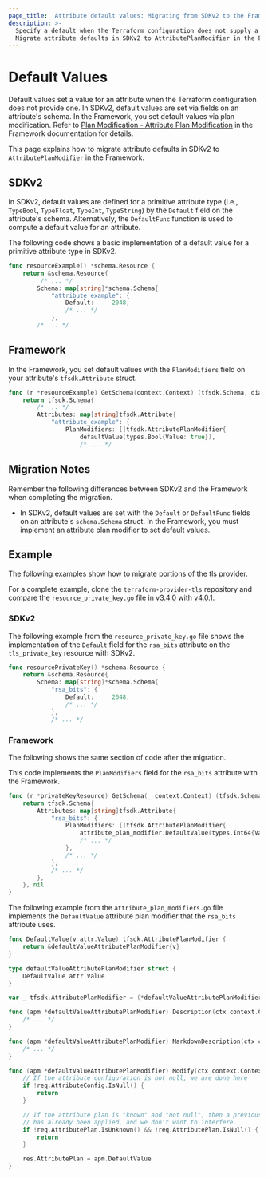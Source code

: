 ```yaml
---
page_title: 'Attribute default values: Migrating from SDKv2 to the Framework'
description: >-
  Specify a default when the Terraform configuration does not supply a value for attributes.
  Migrate attribute defaults in SDKv2 to AttributePlanModifier in the Framework.
---
```


# Default Values

Default values set a value for an attribute when the Terraform configuration does not provide one. In SDKv2, default
values are set via fields on an attribute's schema. In the Framework, you set default values via plan modification.
Refer to
[Plan Modification - Attribute Plan Modification](/plugin/framework/resources/plan-modification#attribute-plan-modification)
in the Framework documentation for details.

This page explains how to migrate attribute defaults in SDKv2 to `AttributePlanModifier` in the Framework.

## SDKv2

In SDKv2, default values are defined for a primitive attribute type (i.e., `TypeBool`, `TypeFloat`, `TypeInt`,
`TypeString`) by the `Default` field on the attribute's schema. Alternatively, the `DefaultFunc` function is used to
compute a default value for an attribute.

The following code shows a basic implementation of a default value for a primitive attribute type in SDKv2.

```go
func resourceExample() *schema.Resource {
    return &schema.Resource{
         /* ... */
        Schema: map[string]*schema.Schema{
            "attribute_example": {
                Default:     2048,
                /* ... */
            },
        /* ... */
```

## Framework

In the Framework, you set default values with the `PlanModifiers` field on your attribute's `tfsdk.Attribute`
struct.

```go
func (r *resourceExample) GetSchema(context.Context) (tfsdk.Schema, diag.Diagnostics) {
    return tfsdk.Schema{
        /* ... */
        Attributes: map[string]tfsdk.Attribute{
            "attribute_example": {
                PlanModifiers: []tfsdk.AttributePlanModifier{
                    defaultValue(types.Bool{Value: true}),
                    /* ... */
```

## Migration Notes

Remember the following differences between SDKv2 and the Framework when completing the migration.

- In SDKv2, default values are set with the `Default` or `DefaultFunc` fields on an attribute's `schema.Schema` struct.
In the Framework, you must implement an attribute plan modifier to set default values.

## Example

The following examples show how to migrate portions of the [tls](https://github.com/hashicorp/terraform-provider-tls)
provider.

For a complete example, clone the
`terraform-provider-tls` repository and compare the `resource_private_key.go` file in
[v3.4.0](https://github.com/hashicorp/terraform-provider-tls/blob/v3.4.0/internal/provider/resource_private_key.go) with
[v4.0.1](https://github.com/hashicorp/terraform-provider-tls/blob/v4.0.1/internal/provider/resource_private_key.go).

### SDKv2

The following example from the `resource_private_key.go` file shows the implementation of the `Default` field for the
`rsa_bits` attribute on the `tls_private_key` resource with SDKv2.

```go
func resourcePrivateKey() *schema.Resource {
    return &schema.Resource{
        Schema: map[string]*schema.Schema{
            "rsa_bits": {
                Default:     2048,
                /* ... */
            },
            /* ... */
```

### Framework

The following shows the same section of code after the migration.

This code implements the `PlanModifiers` field for the `rsa_bits` attribute with the Framework.

```go
func (r *privateKeyResource) GetSchema(_ context.Context) (tfsdk.Schema, diag.Diagnostics) {
    return tfsdk.Schema{
        Attributes: map[string]tfsdk.Attribute{
            "rsa_bits": {
                PlanModifiers: []tfsdk.AttributePlanModifier{
                    attribute_plan_modifier.DefaultValue(types.Int64{Value: 2048}),
                    /* ... */
                },
                /* ... */
            },
            /* ... */
        },
    }, nil
}
```

The following example from the `attribute_plan_modifiers.go` file implements the `DefaultValue` attribute plan modifier
that the `rsa_bits` attribute uses.

```go
func DefaultValue(v attr.Value) tfsdk.AttributePlanModifier {
    return &defaultValueAttributePlanModifier{v}
}

type defaultValueAttributePlanModifier struct {
    DefaultValue attr.Value
}

var _ tfsdk.AttributePlanModifier = (*defaultValueAttributePlanModifier)(nil)

func (apm *defaultValueAttributePlanModifier) Description(ctx context.Context) string {
    /* ... */
}

func (apm *defaultValueAttributePlanModifier) MarkdownDescription(ctx context.Context) string {
    /* ... */
}

func (apm *defaultValueAttributePlanModifier) Modify(ctx context.Context, req tfsdk.ModifyAttributePlanRequest, res *tfsdk.ModifyAttributePlanResponse) {
    // If the attribute configuration is not null, we are done here
    if !req.AttributeConfig.IsNull() {
        return
    }

    // If the attribute plan is "known" and "not null", then a previous plan modifier in the sequence
    // has already been applied, and we don't want to interfere.
    if !req.AttributePlan.IsUnknown() && !req.AttributePlan.IsNull() {
        return
    }

    res.AttributePlan = apm.DefaultValue
}
```
